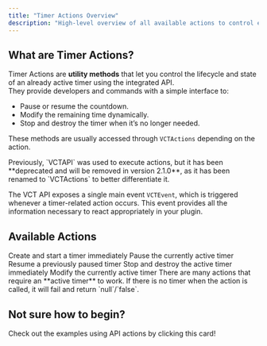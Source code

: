 ```yaml
---
title: "Timer Actions Overview"
description: "High-level overview of all available actions to control existing timers."
---
```


## What are Timer Actions?

Timer Actions are **utility methods** that let you control the lifecycle and state of an already active timer using the integrated API.\
They provide developers and commands with a simple interface to:

- Pause or resume the countdown.
- Modify the remaining time dynamically.
- Stop and destroy the timer when it’s no longer needed.

These methods are usually accessed through `VCTActions` depending on the action.

<Warning>
  Previously, `VCTAPI` was used to execute actions, but it has been **deprecated and will be removed in version 2.1.0**, as it has been renamed to `VCTActions` to better differentiate it.
</Warning>

The VCT API exposes a single main event `VCTEvent`, which is triggered whenever a timer-related action occurs.
This event provides all the information necessary to react appropriately in your plugin.

## Available Actions

<Columns cols={2}>
  <Card title=".createTimer()" href="/api-docs/actions/createtimer">
    Create and start a timer immediately
  </Card>
  <Card title=".pauseTimer()" href="/api-docs/actions/pausetimer">
    Pause the currently active timer
  </Card>
  <Card title=".resumeTimer()" href="/api-docs/actions/resumetimer">
    Resume a previously paused timer
  </Card>
  <Card title=".stopTimer()" href="/api-docs/actions/stoptimer">
    Stop and destroy the active timer immediately
  </Card>
</Columns>
<Card title=".modifyTimer()" href="/api-docs/actions/modifytimer">
  Modify the currently active timer
</Card>

<Note>
  There are many actions that require an **active timer** to work. If there is no timer when the action is called, it will fail and return `null`/`false`.
</Note>

## Not sure how to begin?

<Card title="Examples" icon="sparkles" href="/api-docs/actions/examples">
  Check out the examples using API actions by clicking this card!
</Card>